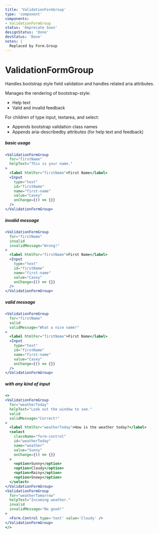```yaml
---
title: 'ValidationFormGroup'
type: 'component'
components:
- ValidationFormGroup
status: 'Deprecate Soon'
designStatus: 'Done'
devStatus: 'Done'
notes: |
  Replaced by Form.Group
---
```


# ValidationFormGroup



Handles bootstrap style field validation and handles related aria attributes.

Manages the rendering of bootstrap-style:

- Help text
- Valid and invalid feedback

For children of type input, textarea, and select:

- Appends bootstrap validation class names
- Appends aria-describedby attributes (for help text and feedback)

##### basic usage

```jsx live
<ValidationFormGroup
  for="firstName"
  helpText="This is your name."
>
  <label htmlFor="firstName">First Name</label>
  <Input
    type="text"
    id="firstName"
    name="first-name"
    value="Casey"
    onChange={() => {}}
  />
</ValidationFormGroup>
```

##### invalid message

```jsx live
<ValidationFormGroup
  for="firstName"
  invalid
  invalidMessage="Wrong!"
>
  <label htmlFor="firstName">First Name</label>
  <Input
    type="text"
    id="firstName"
    name="first-name"
    value="Casey"
    onChange={() => {}}
  />
</ValidationFormGroup>
```

##### valid message

```jsx live
<ValidationFormGroup
  for="firstName"
  valid
  validMessage="What a nice name!"
>
  <label htmlFor="firstName">First Name</label>
  <Input
    type="text"
    id="firstName"
    name="first-name"
    value="Casey"
    onChange={() => {}}
  />
</ValidationFormGroup>
```

##### with any kind of input

```jsx live
<>
<ValidationFormGroup
  for="weatherToday"
  helpText="Look out the window to see."
  valid
  validMessage="Correct!"
>
  <label htmlFor="weatherToday">How is the weather today?</label>
  <select
    className="form-control"
    id="weatherToday"
    name="weather"
    value="Sunny"
    onChange={() => {}}
  >
    <option>Sunny</option>
    <option>Cloudy</option>
    <option>Rainy</option>
    <option>Snowy</option>
  </select>
</ValidationFormGroup>
<ValidationFormGroup
  for="weatherTomorrow"
  helpText="Incoming weather."
  invalid
  invalidMessage="No good!"
>
  <Form.Control type='text' value='Cloudy' />
</ValidationFormGroup>
</>
```
